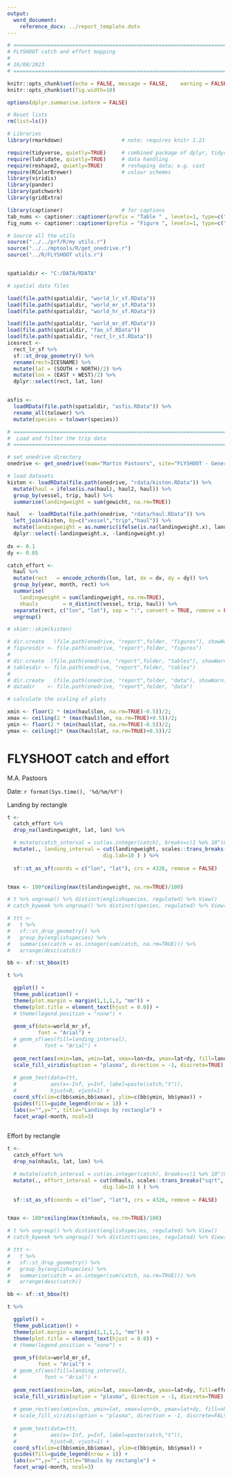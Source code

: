 ```yaml
---
output:
  word_document:
    reference_docx: ../report_template.dotx
---
```



```r

# =====================================================================================================
# FLYSHOOT catch and effort mapping
#
# 16/08/2023
# =====================================================================================================

knitr::opts_chunk$set(echo = FALSE,	message = FALSE,	warning = FALSE,	comment = "",	crop = TRUE )
knitr::opts_chunk$set(fig.width=10) 

options(dplyr.summarise.inform = FALSE)

# Reset lists
rm(list=ls())

# Libraries
library(rmarkdown)                   # note: requires knitr 1.21

require(tidyverse, quietly=TRUE)     # combined package of dplyr, tidyr, ggplot, readr, purrr and tibble
require(lubridate, quietly=TRUE)     # data handling
require(reshape2, quietly=TRUE)      # reshaping data; e.g. cast
require(RColorBrewer)                # colour schemes
library(viridis)
library(pander)
library(patchwork)
library(gridExtra)

library(captioner)                   # for captions
tab_nums <- captioner::captioner(prefix = "Table " , levels=1, type=c("n"), infix=".")
fig_nums <- captioner::captioner(prefix = "Figure ", levels=1, type=c("n"), infix=".")

# Source all the utils
source("../../prf/R/my utils.r")
source("../../mptools/R/get_onedrive.r")
source("../R/FLYSHOOT utils.r")


spatialdir <- "C:/DATA/RDATA"

# spatial data files

load(file.path(spatialdir, "world_lr_sf.RData"))
load(file.path(spatialdir, "world_mr_sf.RData"))
load(file.path(spatialdir, "world_hr_sf.RData"))

load(file.path(spatialdir, "world_mr_df.RData"))
load(file.path(spatialdir, "fao_sf.RData"))
load(file.path(spatialdir, "rect_lr_sf.RData"))
icesrect <-
  rect_lr_sf %>% 
  sf::st_drop_geometry() %>% 
  rename(rect=ICESNAME) %>% 
  mutate(lat = (SOUTH + NORTH)/2) %>% 
  mutate(lon = (EAST + WEST)/2) %>% 
  dplyr::select(rect, lat, lon)


asfis <- 
  loadRData(file.path(spatialdir, "asfis.RData")) %>% 
  rename_all(tolower) %>% 
  mutate(species = tolower(species))

# ===============================================================================
#  Load and filter the trip data
# ===============================================================================

# set onedrive directory
onedrive <- get_onedrive(team="Martin Pastoors", site="FLYSHOOT - General")

# load datasets
kisten <- loadRData(file.path(onedrive, "rdata/kisten.RData")) %>% 
  mutate(haul = ifelse(is.na(haul), haul2, haul)) %>% 
  group_by(vessel, trip, haul) %>% 
  summarise(landingweight = sum(gewicht, na.rm=TRUE))

haul   <- loadRData(file.path(onedrive, "rdata/haul.RData")) %>% 
  left_join(kisten, by=c("vessel","trip","haul")) %>% 
  mutate(landingweight = as.numeric(ifelse(is.na(landingweight.x), landingweight.y, landingweight.x))) %>% 
  dplyr::select(-landingweight.x, -landingweight.y)
  
dx <- 0.1
dy <- 0.05

catch_effort <-
  haul %>% 
  mutate(rect   = encode_zchords(lon, lat, dx = dx, dy = dy)) %>% 
  group_by(year, month, rect) %>% 
  summarise(
    landingweight = sum(landingweight, na.rm=TRUE),
    nhauls        = n_distinct(vessel, trip, haul)) %>% 
  separate(rect, c("lon", "lat"), sep = ":", convert = TRUE, remove = FALSE) %>% 
  ungroup()

# skimr::skim(kisten)

# dir.create   (file.path(onedrive, "report",folder, "figures"), showWarnings = FALSE)
# figuresdir <- file.path(onedrive, "report",folder, "figures")
# 
# dir.create  (file.path(onedrive, "report",folder, "tables"), showWarnings = FALSE)
# tablesdir <- file.path(onedrive, "report",folder, "tables")
# 
# dir.create   (file.path(onedrive, "report",folder, "data"), showWarnings = FALSE)
# datadir    <- file.path(onedrive, "report",folder, "data")

# calculate the scaling of plots

xmin <- floor(2 * (min(haul$lon, na.rm=TRUE)-0.5))/2;
xmax <- ceiling(2 * (max(haul$lon, na.rm=TRUE)+0.5))/2;
ymin <- floor(2 * (min(haul$lat, na.rm=TRUE)-0.5))/2;
ymax <- ceiling(2* (max(haul$lat, na.rm=TRUE)+0.5))/2


```


# FLYSHOOT catch and effort 

M.A. Pastoors

Date: `r format(Sys.time(), '%d/%m/%Y')`


Landing by rectangle

```r

t <-
  catch_effort %>% 
  drop_na(landingweight, lat, lon) %>% 

  # mutate(catch_interval = cut(as.integer(catch), breaks=c(1 %o% 10^(0:12)), dig.lab=10 ) ) %>% 
  mutate(., landing_interval = cut(landingweight, scales::trans_breaks("sqrt", function(x) x ^ 2)(c(0, max(landingweight, na.rm=TRUE))), 
                               dig.lab=10 ) ) %>% 
  
  sf::st_as_sf(coords = c("lon", "lat"), crs = 4326, remove = FALSE)  


tmax <- 100*ceiling(max(t$landingweight, na.rm=TRUE)/100)

# t %>% ungroup() %>% distinct(englishspecies, regulated) %>% View()
# catch_byweek %>% ungroup() %>% distinct(species, regulated) %>% View()

# ttt <-
#   t %>% 
#   sf::st_drop_geometry() %>% 
#   group_by(englishspecies) %>% 
#   summarise(catch = as.integer(sum(catch, na.rm=TRUE))) %>% 
#   arrange(desc(catch)) 

bb <- sf::st_bbox(t)

t %>% 

  ggplot() +
  theme_publication() +
  theme(plot.margin = margin(1,1,1,1, "mm")) +
  theme(plot.title = element_text(hjust = 0.0)) +
  # theme(legend.position = "none") +
  
  geom_sf(data=world_mr_sf, 
          font = "Arial") +
  # geom_sf(aes(fill=landing_interval), 
  #         font = "Arial") +
  
  geom_rect(aes(xmin=lon, ymin=lat, xmax=lon+dx, ymax=lat+dy, fill=landing_interval), colour="gray", linewidth=0.2) +
  scale_fill_viridis(option = "plasma", direction = -1, discrete=TRUE) +
  
  # geom_text(data=ttt, 
  #           aes(x=-Inf, y=Inf, label=paste(catch,"t")), 
  #           hjust=0, vjust=1) +
  coord_sf(xlim=c(bb$xmin,bb$xmax), ylim=c(bb$ymin, bb$ymax)) + 
  guides(fill=guide_legend(nrow = 1)) + 
  labs(x="",y="", title="Landings by rectangle") +
  facet_wrap(~month, ncol=3)
  

```


\newpage

Effort by rectangle

```r

t <-
  catch_effort %>% 
  drop_na(nhauls, lat, lon) %>% 

  # mutate(catch_interval = cut(as.integer(catch), breaks=c(1 %o% 10^(0:12)), dig.lab=10 ) ) %>% 
  mutate(., effort_interval = cut(nhauls, scales::trans_breaks("sqrt", function(x) x ^ 2)(c(0, max(nhauls, na.rm=TRUE))), 
                               dig.lab=10 ) ) %>% 
  
  sf::st_as_sf(coords = c("lon", "lat"), crs = 4326, remove = FALSE)  


tmax <- 100*ceiling(max(t$nhauls, na.rm=TRUE)/100)

# t %>% ungroup() %>% distinct(englishspecies, regulated) %>% View()
# catch_byweek %>% ungroup() %>% distinct(species, regulated) %>% View()

# ttt <-
#   t %>% 
#   sf::st_drop_geometry() %>% 
#   group_by(englishspecies) %>% 
#   summarise(catch = as.integer(sum(catch, na.rm=TRUE))) %>% 
#   arrange(desc(catch)) 

bb <- sf::st_bbox(t)

t %>% 

  ggplot() +
  theme_publication() +
  theme(plot.margin = margin(1,1,1,1, "mm")) +
  theme(plot.title = element_text(hjust = 0.0)) +
  # theme(legend.position = "none") +
  
  geom_sf(data=world_mr_sf, 
          font = "Arial") +
  # geom_sf(aes(fill=landing_interval), 
  #         font = "Arial") +
  
  geom_rect(aes(xmin=lon, ymin=lat, xmax=lon+dx, ymax=lat+dy, fill=effort_interval), colour="gray", linewidth=0.2) +
  scale_fill_viridis(option = "plasma", direction = -1, discrete=TRUE) +
  
  # geom_rect(aes(xmin=lon, ymin=lat, xmax=lon+dx, ymax=lat+dy, fill=nhauls)) +
  # scale_fill_viridis(option = "plasma", direction = -1, discrete=FALSE) +
  
  # geom_text(data=ttt, 
  #           aes(x=-Inf, y=Inf, label=paste(catch,"t")), 
  #           hjust=0, vjust=1) +
  coord_sf(xlim=c(bb$xmin,bb$xmax), ylim=c(bb$ymin, bb$ymax)) + 
  guides(fill=guide_legend(nrow = 1)) + 
  labs(x="",y="", title="Nhauls by rectangle") +
  facet_wrap(~month, ncol=3)
  

```
